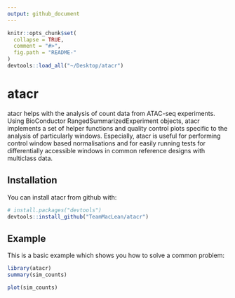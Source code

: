 ```yaml
---
output: github_document
---
```


<!-- README.md is generated from README.Rmd. Please edit that file -->

```r
knitr::opts_chunk$set(
  collapse = TRUE,
  comment = "#>",
  fig.path = "README-"
)
devtools::load_all("~/Desktop/atacr")

```

# atacr

atacr helps with the analysis of count data from ATAC-seq experiments. Using BioConductor RangedSummarizedExperiment objects, atacr implements a set of helper functions and quality control plots specific to the analysis of particularly windows. Especially, atacr is useful for performing control window based normalisations and for easily running tests for differentially accessible windows in common reference designs with multiclass data.

## Installation

You can install atacr from github with:

```r
# install.packages("devtools")
devtools::install_github("TeamMacLean/atacr")
```



## Example

This is a basic example which shows you how to solve a common problem:

```r
library(atacr)
summary(sim_counts)
```

```r
plot(sim_counts)
```
